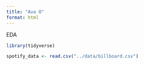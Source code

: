 ```yaml
---
title: "Ava O"
format: html
---
```


EDA

```r
library(tidyverse)

spotify_data <- read.csv("../data/billboard.csv")

```

